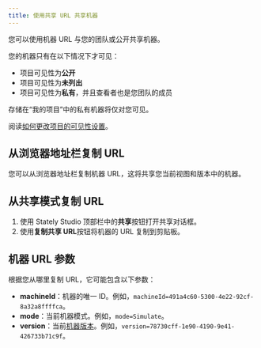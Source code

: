 ```yaml
---
title: 使用共享 URL 共享机器
---
```


您可以使用机器 URL 与您的团队或公开共享机器。

您的机器只有在以下情况下才可见：

- 项目可见性为**公开**
- 项目可见性为**未列出**
- 项目可见性为**私有**，并且查看者也是您团队的成员

存储在“我的项目”中的私有机器将仅对您可见。

阅读[如何更改项目的可见性设置](projects.mdx#change-a-projects-visibility)。

## 从浏览器地址栏复制 URL

您可以从浏览器地址栏复制机器 URL，这将共享您当前视图和版本中的机器。

## 从共享模式复制 URL

1. 使用 Stately Studio 顶部栏中的**共享**按钮打开共享对话框。
2. 使用**复制共享 URL**按钮将机器的 URL 复制到剪贴板。

<!-- TODO: 添加上图说明 -->

## 机器 URL 参数

根据您从哪里复制 URL，它可能包含以下参数：

- **machineId**：机器的唯一 ID。例如，`machineId=491a4c60-5300-4e22-92cf-8a32a8ffffca`。
- **mode**：当前机器模式。例如，`mode=Simulate`。
- **version**：当前[机器版本](versions.mdx)。例如，`version=78730cff-1e90-4190-9e41-426733b71c9f`。